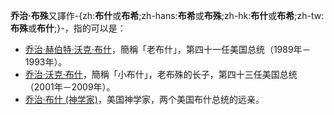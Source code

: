 {{noteTA
|T=zh:喬治·布殊;zh-hans:乔治·布什;zh-hk:喬治·布殊;zh-tw:喬治·布希;
|1=zh:布殊;zh-hans:布什;zh-hk:布殊;zh-tw:布希;
}}
'''乔治·布殊'''又譯作-{zh:'''布什'''或'''布希''';zh-hans:'''布希'''或'''布殊''';zh-hk:'''布什'''或'''布希''';zh-tw:'''布殊'''或'''布什''';}-，指的可以是：

*[[乔治·赫伯特·沃克·布什|乔治·赫伯特·沃克·布什]]，簡稱「老布什」，第四十一任美国总统（1989年－1993年）。
*[[乔治·沃克·布什|乔治·沃克·布什]]，簡稱「小布什」，老布殊的长子，第四十三任美国总统（2001年－2009年）。
*[[乔治·布什_(神学家)|乔治·布什 (神学家)]]，美国神学家，两个美国布什总统的远亲。

{{Disambiguation|Cat=四字人名译名消歧义}}